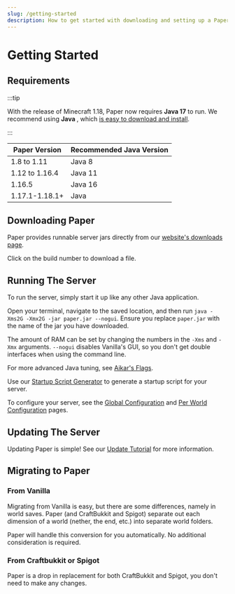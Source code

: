 ```yaml
---
slug: /getting-started
description: How to get started with downloading and setting up a Paper server.
---
```


# Getting Started

## Requirements

:::tip

With the release of Minecraft 1.18, Paper now requires **Java 17** to run. We recommend using
**Java <ConfiguredProperty propertyKey="RECOMMENDED_PAPER_JAVA" />**, which [is easy to download and install](/misc/java-install).

:::

| Paper Version  | Recommended Java Version                                         |
|----------------|------------------------------------------------------------------|
| 1.8 to 1.11    | Java 8                                                           |
| 1.12 to 1.16.4 | Java 11                                                          |
| 1.16.5         | Java 16                                                          |
| 1.17.1-1.18.1+ | Java <ConfiguredProperty propertyKey="RECOMMENDED_PAPER_JAVA" /> |

## Downloading Paper

Paper provides runnable server jars directly from our
[website's downloads page](https://papermc.io/downloads).

Click on the build number to download a file.

## Running The Server

To run the server, simply start it up like any other Java application.

Open your terminal, navigate to the saved location, and then run
`java -Xms2G -Xmx2G -jar paper.jar --nogui`. Ensure you replace `paper.jar` with the name of the jar
you have downloaded.

The amount of RAM can be set by changing the numbers in the `-Xms` and `-Xmx` arguments. `--nogui`
disables Vanilla's GUI, so you don't get double interfaces when using the command line.

For more advanced Java tuning, see [Aikar's Flags](../how-to/aikars-flags.md).

Use our [Startup Script Generator](/misc/tools/start-script-gen) to generate a startup script for your server.

To configure your server, see the [Global Configuration](../reference/configuration/global-configuration.mdx) and
[Per World Configuration](../reference/configuration/world-configuration.mdx) pages.

## Updating The Server

Updating Paper is simple! See our [Update Tutorial](../how-to/update.md) for more information.

## Migrating to Paper

### From Vanilla

Migrating from Vanilla is easy, but there are some differences, namely in world saves. Paper (and
CraftBukkit and Spigot) separate out each dimension of a world (nether, the end, etc.) into separate
world folders.

Paper will handle this conversion for you automatically. No additional consideration is required.

### From Craftbukkit or Spigot

Paper is a drop in replacement for both CraftBukkit and Spigot, you don't need to make any changes.
